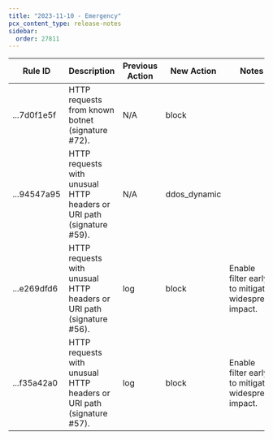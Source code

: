 ```yaml
---
title: "2023-11-10 - Emergency"
pcx_content_type: release-notes
sidebar:
  order: 27811
---
```


<table style="width: 100%">
	<thead>
		<tr>
			<th>Rule ID</th>
			<th>Description</th>
			<th>Previous Action</th>
			<th>New Action</th>
			<th>Notes</th>
		</tr>
	</thead>
	<tbody>
		<tr>
			<td>...7d0f1e5f</td>
			<td>HTTP requests from known botnet (signature #72).</td>
			<td>N/A</td>
			<td>block</td>
			<td></td>
		</tr>
		<tr>
			<td>...94547a95</td>
			<td>
				HTTP requests with unusual HTTP headers or URI path (signature #59).
			</td>
			<td>N/A</td>
			<td>ddos_dynamic</td>
			<td></td>
		</tr>
		<tr>
			<td>...e269dfd6</td>
			<td>
				HTTP requests with unusual HTTP headers or URI path (signature #56).
			</td>
			<td>log</td>
			<td>block</td>
			<td>Enable filter early to mitigate widespread impact.</td>
		</tr>
		<tr>
			<td>...f35a42a0</td>
			<td>
				HTTP requests with unusual HTTP headers or URI path (signature #57).
			</td>
			<td>log</td>
			<td>block</td>
			<td>Enable filter early to mitigate widespread impact.</td>
		</tr>
	</tbody>
</table>
